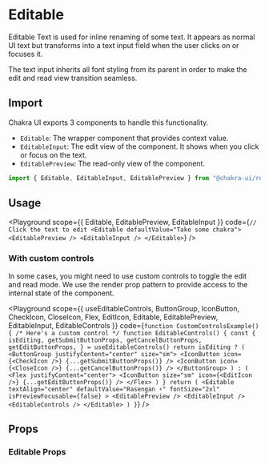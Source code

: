 

#  Editable

Editable Text is used for inline renaming of some text. It appears as normal UI
text but transforms into a text input field when the user clicks on or focuses
it.





The text input inherits all font styling from its parent in order to make the
edit and read view transition seamless.

## Import

Chakra UI exports 3 components to handle this functionality.

- `Editable`: The wrapper component that provides context value.
- `EditableInput`: The edit view of the component. It shows when you click or
  focus on the text.
- `EditablePreview`: The read-only view of the component.

```js
import { Editable, EditableInput, EditablePreview } from "@chakra-ui/react"
```

## Usage

<Playground
scope={{ Editable, EditablePreview, EditableInput }}
code={`
// Click the text to edit
<Editable defaultValue="Take some chakra">
  <EditablePreview />
  <EditableInput />
</Editable>
`}
/>

### With custom controls

In some cases, you might need to use custom controls to toggle the edit and read
mode. We use the render prop pattern to provide access to the internal state of
the component.

<Playground
scope={{ useEditableControls, ButtonGroup, IconButton, CheckIcon, CloseIcon, Flex, EditIcon, Editable, EditablePreview, EditableInput, EditableControls }}
code={`
function CustomControlsExample() {
  /* Here's a custom control */
  function EditableControls() {
    const {
      isEditing,
      getSubmitButtonProps,
      getCancelButtonProps,
      getEditButtonProps,
    } = useEditableControls()
    return isEditing ? (
      <ButtonGroup justifyContent="center" size="sm">
        <IconButton icon={<CheckIcon />} {...getSubmitButtonProps()} />
        <IconButton icon={<CloseIcon />} {...getCancelButtonProps()} />
      </ButtonGroup>
    ) : (
      <Flex justifyContent="center">
        <IconButton size="sm" icon={<EditIcon />} {...getEditButtonProps()} />
      </Flex>
    )
  }
  return (
    <Editable
      textAlign="center"
      defaultValue="Rasengan ⚡️"
      fontSize="2xl"
      isPreviewFocusable={false}
    >
      <EditablePreview />
      <EditableInput />
      <EditableControls />
    </Editable>
  )
}
`}
/>

## Props

### Editable Props

<PropsTable of="Editable" />